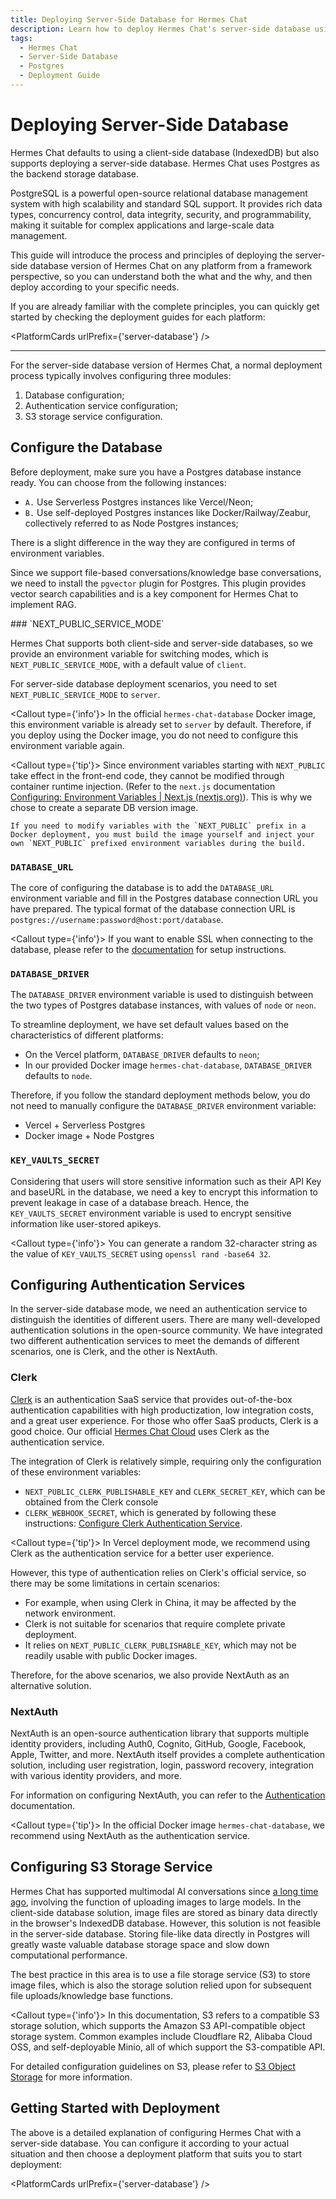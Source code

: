 ```yaml
---
title: Deploying Server-Side Database for Hermes Chat
description: Learn how to deploy Hermes Chat's server-side database using Postgres.
tags:
  - Hermes Chat
  - Server-Side Database
  - Postgres
  - Deployment Guide
---
```


# Deploying Server-Side Database

Hermes Chat defaults to using a client-side database (IndexedDB) but also supports deploying a server-side database. Hermes Chat uses Postgres as the backend storage database.

<Callout>
  PostgreSQL is a powerful open-source relational database management system with high scalability
  and standard SQL support. It provides rich data types, concurrency control, data integrity,
  security, and programmability, making it suitable for complex applications and large-scale data
  management.
</Callout>

This guide will introduce the process and principles of deploying the server-side database version of Hermes Chat on any platform from a framework perspective, so you can understand both the what and the why, and then deploy according to your specific needs.

If you are already familiar with the complete principles, you can quickly get started by checking the deployment guides for each platform:

<PlatformCards urlPrefix={'server-database'} />

---

For the server-side database version of Hermes Chat, a normal deployment process typically involves configuring three modules:

1. Database configuration;
2. Authentication service configuration;
3. S3 storage service configuration.

## Configure the Database

Before deployment, make sure you have a Postgres database instance ready. You can choose from the following instances:

- `A.` Use Serverless Postgres instances like Vercel/Neon;
- `B.` Use self-deployed Postgres instances like Docker/Railway/Zeabur, collectively referred to as Node Postgres instances;

<Callout>
  There is a slight difference in the way they are configured in terms of environment variables.
</Callout>

Since we support file-based conversations/knowledge base conversations, we need to install the `pgvector` plugin for Postgres. This plugin provides vector search capabilities and is a key component for Hermes Chat to implement RAG.

<Steps>
  ### `NEXT_PUBLIC_SERVICE_MODE`

  Hermes Chat supports both client-side and server-side databases, so we provide an environment variable for switching modes, which is `NEXT_PUBLIC_SERVICE_MODE`, with a default value of `client`.

  For server-side database deployment scenarios, you need to set `NEXT_PUBLIC_SERVICE_MODE` to `server`.

  <Callout type={'info'}>
    In the official `hermes-chat-database` Docker image, this environment variable is already set to
    `server` by default. Therefore, if you deploy using the Docker image, you do not need to configure
    this environment variable again.
  </Callout>

  <Callout type={'tip'}>
    Since environment variables starting with `NEXT_PUBLIC` take effect in the front-end code, they cannot be modified through container runtime injection. (Refer to the `next.js` documentation [Configuring: Environment Variables | Next.js (nextjs.org)](https://nextjs.org/docs/pages/building-your-application/configuring/environment-variables)). This is why we chose to create a separate DB version image.

    If you need to modify variables with the `NEXT_PUBLIC` prefix in a Docker deployment, you must build the image yourself and inject your own `NEXT_PUBLIC` prefixed environment variables during the build.
  </Callout>

  ### `DATABASE_URL`

  The core of configuring the database is to add the `DATABASE_URL` environment variable and fill in the Postgres database connection URL you have prepared. The typical format of the database connection URL is `postgres://username:password@host:port/database`.

  <Callout type={'info'}>
    If you want to enable SSL when connecting to the database, please refer to the
    [documentation](https://stackoverflow.com/questions/14021998/using-psql-to-connect-to-postgresql-in-ssl-mode)
    for setup instructions.
  </Callout>

  ### `DATABASE_DRIVER`

  The `DATABASE_DRIVER` environment variable is used to distinguish between the two types of Postgres database instances, with values of `node` or `neon`.

  To streamline deployment, we have set default values based on the characteristics of different platforms:

  - On the Vercel platform, `DATABASE_DRIVER` defaults to `neon`;
  - In our provided Docker image `hermes-chat-database`, `DATABASE_DRIVER` defaults to `node`.

  Therefore, if you follow the standard deployment methods below, you do not need to manually configure the `DATABASE_DRIVER` environment variable:

  - Vercel + Serverless Postgres
  - Docker image + Node Postgres

  ### `KEY_VAULTS_SECRET`

  Considering that users will store sensitive information such as their API Key and baseURL in the database, we need a key to encrypt this information to prevent leakage in case of a database breach. Hence, the `KEY_VAULTS_SECRET` environment variable is used to encrypt sensitive information like user-stored apikeys.

  <Callout type={'info'}>
    You can generate a random 32-character string as the value of `KEY_VAULTS_SECRET` using `openssl
                                                                                              rand -base64 32`.
  </Callout>
</Steps>

## Configuring Authentication Services

In the server-side database mode, we need an authentication service to distinguish the identities of different users. There are many well-developed authentication solutions in the open-source community. We have integrated two different authentication services to meet the demands of different scenarios, one is Clerk, and the other is NextAuth.

### Clerk

[Clerk](https://clerk.com?utm_source=hermeslabs\&utm_medium=docs) is an authentication SaaS service that provides out-of-the-box authentication capabilities with high productization, low integration costs, and a great user experience. For those who offer SaaS products, Clerk is a good choice. Our official [Hermes Chat Cloud](https://hermes-chat.com) uses Clerk as the authentication service.

The integration of Clerk is relatively simple, requiring only the configuration of these environment variables:

- `NEXT_PUBLIC_CLERK_PUBLISHABLE_KEY` and `CLERK_SECRET_KEY`, which can be obtained from the Clerk console
- `CLERK_WEBHOOK_SECRET`, which is generated by following these instructions: [Configure Clerk Authentication Service](/docs/self-hosting/advanced/auth/clerk#create-and-configure-webhook-in-clerk).

<Callout type={'tip'}>
  In Vercel deployment mode, we recommend using Clerk as the authentication service for a better
  user experience.
</Callout>

However, this type of authentication relies on Clerk's official service, so there may be some limitations in certain scenarios:

- For example, when using Clerk in China, it may be affected by the network environment.
- Clerk is not suitable for scenarios that require complete private deployment.
- It relies on `NEXT_PUBLIC_CLERK_PUBLISHABLE_KEY`, which may not be readily usable with public Docker images.

Therefore, for the above scenarios, we also provide NextAuth as an alternative solution.

### NextAuth

NextAuth is an open-source authentication library that supports multiple identity providers, including Auth0, Cognito, GitHub, Google, Facebook, Apple, Twitter, and more. NextAuth itself provides a complete authentication solution, including user registration, login, password recovery, integration with various identity providers, and more.

For information on configuring NextAuth, you can refer to the [Authentication](/docs/self-hosting/advanced/authentication) documentation.

<Callout type={'tip'}>
  In the official Docker image `hermes-chat-database`, we recommend using NextAuth as the
  authentication service.
</Callout>

## Configuring S3 Storage Service

Hermes Chat has supported multimodal AI conversations since [a long time ago](https://x.com/hermeslabs/status/1724289575672291782), involving the function of uploading images to large models. In the client-side database solution, image files are stored as binary data directly in the browser's IndexedDB database. However, this solution is not feasible in the server-side database. Storing file-like data directly in Postgres will greatly waste valuable database storage space and slow down computational performance.

The best practice in this area is to use a file storage service (S3) to store image files, which is also the storage solution relied upon for subsequent file uploads/knowledge base functions.

<Callout type={'info'}>
  In this documentation, S3 refers to a compatible S3 storage solution, which supports the Amazon S3
  API-compatible object storage system. Common examples include Cloudflare R2, Alibaba Cloud OSS,
  and self-deployable Minio, all of which support the S3-compatible API.
</Callout>

For detailed configuration guidelines on S3, please refer to [S3 Object Storage](/docs/self-hosting/advanced/s3) for more information.

## Getting Started with Deployment

The above is a detailed explanation of configuring Hermes Chat with a server-side database. You can configure it according to your actual situation and then choose a deployment platform that suits you to start deployment:

<PlatformCards urlPrefix={'server-database'} />
